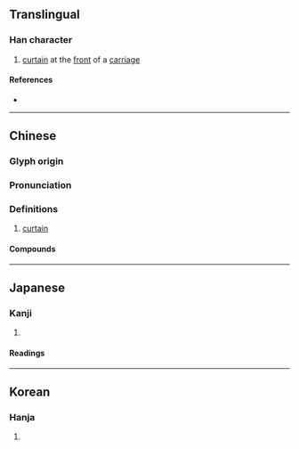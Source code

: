 {{character info}}
==Translingual==

===Han character===
{{Han char|rn=50|rad=巾|as=16|sn=19|four=43236|canj=LBJQP|ids=⿰巾憲}}

# [[curtain]] at the [[front]] of a [[carriage]]

====References====
* {{Han ref|kx=0338.130|dkj=09143|dj=0645.020|hdz=10758.100|uh=5E70|ud=24176|bh=F1FE|bd=61950}}

----

==Chinese==
{{zh-forms|ns=𫷉}}

===Glyph origin===
{{Han etym}}

===Pronunciation===
{{zh-pron
|m=xiǎn
|c=hin2,hin3
|mc=y
|oc=y
|cat=
}}

===Definitions===
{{zh-hanzi}}

# [[curtain]]

====Compounds====
{{zh-der|幰弩}}

{{zh-cat|Furniture|Architecture}}

----

==Japanese==

===Kanji===
{{ja-kanji|grade=|rs=巾16}}

# {{rfdef|ja|sort=巾16}}

====Readings====
{{ja-readings|on=けん, こん|kun=ほろ}}

----

==Korean==

===Hanja===
{{ko-hanja|헌}}

# {{rfdef|ko|sort=巾16}}